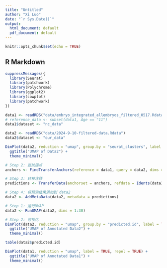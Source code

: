 ```yaml
---
title: "Untitled"
author: "Xi Luo"
date: "`r Sys.Date()`"
output:
  html_document: default
  pdf_document: default
---
```


```r
knitr::opts_chunk$set(echo = TRUE)
```

## R Markdown

```r
suppressMessages({
  library(Seurat)
  library(patchwork)
  library(Polychrome)
  library(ggplot2)
  library(cowplot)
  library(patchwork)
})
```

```r
data1 <- readRDS("data/embryo_integrated_allembryos_filtered_0517.Rdata")
# reference_data <- subset(data1, Age == "11")
data1$dataset <- "nc_data"

data2 <- readRDS("data/2024-9-10-filtered-data.Rdata")
data2$dataset <- "our_data"
```

```r
DimPlot(data2, reduction = "umap", group.by = "seurat_clusters", label = TRUE, repel = TRUE) +
  ggtitle("UMAP of Data2") +
  theme_minimal()
```

```r
# Step 2: 查找锚点
anchors <- FindTransferAnchors(reference = data1, query = data2, dims = 1:30)

# Step 3: 转移注释
predictions <- TransferData(anchorset = anchors, refdata = Idents(data1), dims = 1:30)

# Step 4: 将预测结果添加到 data2
data2 <- AddMetaData(data2, metadata = predictions)
```

```r
# Step 1: 运行UMAP
data2 <- RunUMAP(data2, dims = 1:30)

# Step 2: 可视化
DimPlot(data2, reduction = "umap", group.by = "predicted.id", label = TRUE, repel = TRUE) +
  ggtitle("UMAP of Annotated Data2") +
  theme_minimal()

table(data2$predicted.id)
```

```r
DimPlot(data1, reduction = "umap", label = TRUE, repel = TRUE) +
  ggtitle("UMAP of Annotated Data1") +
  theme_minimal()
```
